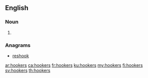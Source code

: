 ==English==

===Noun===
{{head|en|plural}}

# {{plural of|hooker|lang=en}}

===Anagrams===
* [[reshook#English|reshook]]

[[ar:hookers]]
[[ca:hookers]]
[[fr:hookers]]
[[ku:hookers]]
[[my:hookers]]
[[fi:hookers]]
[[sv:hookers]]
[[th:hookers]]